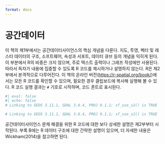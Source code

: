 ```yaml
---
format: docx
---
```


# 공간데이터 {.unnumbered page-break-before="always"}

이 책의 제1부에서는 공간데이터사이언스의 핵심 개념을 다룬다. 지도, 투영, 벡터 및 래스터 데이터의 구조, 소프트웨어, 속성과 서포트, 데이터 큐브 등의 개념을 익히게 된다. 이 부분에서 R의 비중은 크지 않으며, 주로 텍스트 출력이나 그래프 작성에만 사용된다. 따라서 독자가 내용에 집중할 수 있도록 R 코드를 제시하거나 설명하지 않는다. R은 제2부에서 본격적으로 다루어진다. 이 책의 온라인 버전(<https://r-spatial.org/book/>)에서는 모든 R 코드를 확인할 수 있으며, 필요한 경우 클립보드에 복사해 실행해 볼 수 있다. R 코드 실행 결과는 `#` 기호로 시작하며, 코드 폰트로 표시된다.

```r
#| eval: false
#| echo: false
# Linking to GEOS 3.11.1, GDAL 3.6.4, PROJ 9.1.1; sf_use_s2() is TRUE
```

``` r
# Linking to GEOS 3.11.1, GDAL 3.6.4, PROJ 9.1.1; sf_use_s2() is TRUE
```

공간데이터사이언스 문제 해결을 위한 R 코드에 대한 보다 상세한 설명은 제2부부터 시작된다. 부록 B에는 R 데이터 구조에 대한 간략한 설명이 있으며, 더 자세한 내용은 Wickham(2014)을 참고하면 된다.
